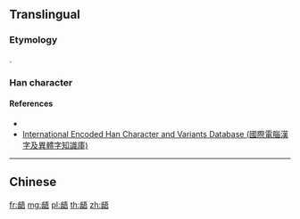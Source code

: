 {{character info/new}}
{{also|齬}}
==Translingual==
{{Han simplified forms|齬|𪘚|龉|ex=true}}

===Etymology===
{{Han simp|齬|f=齒|t=齿}}.

===Han character===
{{Han char|rn=211|rad=齿|as=7|sn=15|canj=YUMMR|four=21761|ids=⿰齿吾}}

====References====
* {{Han ref|hdz=74794.12|uh=9F89}}
* [http://chardb.iis.sinica.edu.tw/char/27670 International Encoded Han Character and Variants Database (國際電腦漢字及異體字知識庫)]

----

==Chinese==
{{zh-see|齬}}

[[fr:龉]]
[[mg:龉]]
[[pl:龉]]
[[th:龉]]
[[zh:龉]]